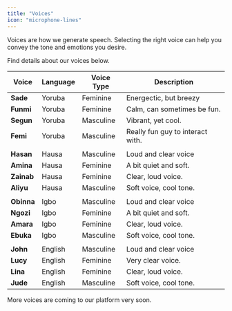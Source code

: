 ```yaml
---
title: "Voices"
icon: "microphone-lines"
---
```


Voices are how we generate speech.
Selecting the right voice can help you convey the tone and emotions you desire.

Find details about our voices below.

| Voice       | Language    | Voice Type | Description                        |
|------------ |-------------|---------|------------------------------------|
| **Sade**    | Yoruba  | Feminine | Energectic, but breezy             |
| **Funmi**   | Yoruba  | Feminine | Calm, can sometimes be fun.        |
| **Segun**   | Yoruba  | Masculine | Vibrant, yet cool.                 |
| **Femi**    | Yoruba  | Masculine | Really fun guy to interact with.   |
| | | | |
| **Hasan**   | Hausa | Masculine | Loud and clear voice |
| **Amina**   | Hausa | Feminine | A bit quiet and soft.              |
| **Zainab**  | Hausa | Feminine | Clear, loud voice.                 |
| **Aliyu**   | Hausa  | Masculine | Soft voice, cool tone.             |
| | | | |
| **Obinna**  | Igbo | Masculine | Loud and clear voice |
| **Ngozi**   | Igbo | Feminine | A bit quiet and soft.              |
| **Amara**   | Igbo | Feminine | Clear, loud voice.                 |
| **Ebuka**   | Igbo  | Masculine | Soft voice, cool tone.             |
| | | | |
| **John**    | English | Masculine | Loud and clear voice |
| **Lucy**    | English | Feminine | Very clear voice.              |
| **Lina**    | English | Feminine | Clear, loud voice.                 |
| **Jude**    | English  | Masculine | Soft voice, cool tone.             |
<Note>
    More voices are coming to our platform very soon.
</Note>
